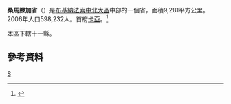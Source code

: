 {{Infobox settlement
|name                   =Sanmatenga
|settlement_type        =省
|official_name          = 
|other_name             = 
|image_skyline          = 
|image_flag             = 
|image_seal             = 
|image_shield           = 
|image_map              = Burkina Faso - Sanmatenga.svg
|map_caption            = 在布基纳法索的位置
|image_map1             = Sanmatenga departments.png
|map_caption1           = 分区
|pushpin_map            = 
|pushpin_label_position = 
|subdivision_type       = 国家
|subdivision_name       = {{flag|Burkina Faso}}
|subdivision_type1      = [[布基納法索大區|大區]]
|subdivision_name1      = [[中北大區_(布基納法索)|中北大區]]
|subdivision_type2      =
|subdivision_name2      = 
|seat_type =首府
|seat =[[卡亞_(布基納法索)|卡亞]]
|population_as_of       = 2006
|population_total       =598,232<ref name="c2006">{{Cite web |url=http://www.insd.bf/Documents/Publications/INSD/Publications/Resultats_enquetes/Autres%20enq/Rapport_preliminaire_RGPH06.pdf |title=National 2006 census preliminary results |access-date=2008-09-22 |archive-date=2015-07-21 |archive-url=https://web.archive.org/web/20150721185435/http://www.insd.bf/Documents/Publications/INSD/Publications/Resultats_enquetes/Autres%20enq/Rapport_preliminaire_RGPH06.pdf |dead-url=no }}</ref>
|population_density_km2     = auto
|population_density_sq_mi = 
|timezone               = GMT 0
|utc_offset             = +0
}}
'''桑馬滕加省'''（{{lang-fr|Sanmatenga}}）是[[布基納法索|布基納法索]][[中北大區_(布基納法索)|中北大區]]中部的一個省，面積9,281平方公里。2006年人口598,232人。首府[[卡亞|卡亞]]。<ref>{{Cite web |url=http://www.insd.bf/Documents/Publications/INSD/Publications/Resultats_enquetes/Autres%20enq/Rapport_preliminaire_RGPH06.pdf |title=2006年人口普查初步結果 |access-date=2008-09-22 |archive-url=https://web.archive.org/web/20150721185435/http://www.insd.bf/Documents/Publications/INSD/Publications/Resultats_enquetes/Autres%20enq/Rapport_preliminaire_RGPH06.pdf |archive-date=2015-07-21 |dead-url=yes }}</ref>

本區下轄十一縣。

==參考資料==
{{Reflist}}
{{coord|display=title}}
{{BurkinaFaso-geo-stub}}
{{布吉納法索行政區劃}}

[[Category:布基納法索省份|S]]